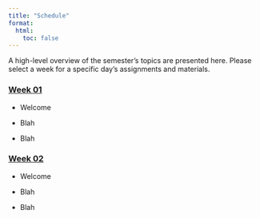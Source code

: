 ```yaml
---
title: "Schedule"
format: 
  html: 
    toc: false
---
```


A high-level overview of the semester's topics are presented here. Please select a week for a specific day's assignments and materials.

### [Week 01](weeks/week-01.qmd)

-   Welcome

-   Blah

-   Blah

### [Week 02](weeks/week-02.qmd)

-   Welcome

-   Blah

-   Blah
